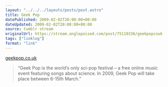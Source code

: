 ```yaml
---
layout: "../../../layouts/posts/post.astro"
title: Geek Pop
datePublished: 2009-02-02T20:00:00+00:00
dateUpdated: 2009-02-02T20:00:00+00:00
source: tumblr stream
originalUrl: https://stream.anglepoised.com/post/75110336/geekpopcouk
tags: ["linklog"]
format: "link"
---
```


[geekpop.co.uk][1]

> &ldquo;Geek Pop is the world&rsquo;s only sci-pop festival &#8211; a free online music event featuring songs about science. In 2009, Geek Pop will take place between 6-15th March.&rdquo;

[1]: http://www.geekpop.co.uk/
